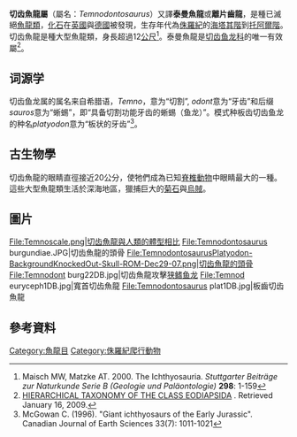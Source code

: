 {{Automatic taxobox
| name = 切齿魚龍屬
| fossil_range = {{fossil_range|海塔其階|托阿爾階|早侏罗世}}
| image = Temnodontosaurus trigonodon 5.JPG
| image_width = 250px
| image_caption = 三角齒切齿魚龍的骨架模型，[[斯圖加特|斯圖加特]]自然史博物館
| status = FOSSIL
| taxon = Temnodontosaurus
| authority = [[Richard_Lydekker|Lydekker]], 1889
| subdivision_ranks = Species
| subdivision = 
'''板齒切齿魚龍 ''T. platyodon'''''
<br>'''寬首切齿魚龍 ''T. eurycephalus'''''
<br>'''諾特林根切齿魚龍 ''T. nuertingensis'''''
<br>'''三角齒切齿魚龍 ''T. trigonodon'''''
<br>'''尖吻切齿魚龍 ''T. acutirostris'''''
<br>'''阿泽尔格切齿鱼龙''T. azerguensis''''' <small>Martin ''et al.'', 2012
}}

'''切齿魚龍屬'''（屬名：''Temnodontosaurus''）又譯'''泰曼魚龍'''或'''離片齒龍'''，是種已滅絕[[魚龍類|魚龍類]]，[[化石|化石]]在[[英國|英國]]與[[德國|德國]]被發現，生存年代為[[侏羅紀|侏羅紀]]的[[海塔其階|海塔其階]]到[[托阿爾階|托阿爾階]]。切齿魚龍是種大型魚龍類，身長超過12[[公尺|公尺]]<ref name="Maisch & Matzke, 2000">Maisch MW, Matzke AT. 2000. The Ichthyosauria. ''Stuttgarter Beiträge zur Naturkunde Serie B (Geologie und Paläontologie)'' '''298''': 1-159</ref>。泰曼魚龍是[[泰曼魚龍科|切齿鱼龙科]]的唯一有效屬<ref>[http://comenius.susqu.edu/bi/202/Animals/DEUTEROSTOMES/CRANIATA/EODIAPSIDA.htm HIERARCHICAL TAXONOMY OF THE CLASS EODIAPSIDA] {{Wayback|url=http://comenius.susqu.edu/bi/202/Animals/DEUTEROSTOMES/CRANIATA/EODIAPSIDA.htm |date=20080703175343 }}. Retrieved January 16, 2009.</ref>。

==词源学==
切齿鱼龙属的属名来自希腊语，''Temno''，意为“切割”, ''odont''意为“牙齿”和后缀''sauros''意为“蜥蜴”，即“具备切割功能牙齿的蜥蜴（鱼龙）”。模式种板齿切齿鱼龙的种名''platyodon''意为“板状的牙齿”<ref name="McGowan C. (1996)">McGowan C. (1996). "Giant ichthyosaurs of the Early Jurassic". Canadian Journal of Earth Sciences 33(7): 1011-1021</ref>。

==古生物學==
切齿魚龍的眼睛直徑接近20公分，使牠們成為已知[[脊椎動物|脊椎動物]]中眼睛最大的一種。這些大型魚龍類生活於深海地區，獵捕巨大的[[菊石|菊石]]與[[烏賊|烏賊]]。

==圖片==
<gallery>
File:Temnoscale.png|切齿魚龍與人類的體型相比
File:Temnodontosaurus burgundiae.JPG|切齿魚龍的頭骨
File:TemnodontosaurusPlatyodon-BackgroundKnockedOut-Skull-ROM-Dec29-07.png|切齿魚龍的頭骨
File:Temnodont burg22DB.jpg|切齿魚龍攻擊[[狹翼魚龍|狭鳍鱼龙]]
File:Temnod euryceph1DB.jpg|寬首切齿魚龍
File:Temnodontosaurus plat1DB.jpg|板齒切齿魚龍
</gallery>

==參考資料==
{{reflist}}
{{魚龍目|P.}}
{{Taxonbar|from=Q853721}}

[[Category:魚龍目|Category:魚龍目]]
[[Category:侏羅紀爬行動物|Category:侏羅紀爬行動物]]